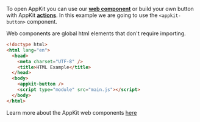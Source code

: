 To open AppKit you can use our [**web component**](../../core/components) or build your own button with AppKit [**actions**](../../core/actions.mdx#open-and-close-the-modal).
In this example we are going to use the `<appkit-button>` component.

Web components are global html elements that don't require importing.

```html {8}
<!doctype html>
<html lang="en">
  <head>
    <meta charset="UTF-8" />
    <title>HTML Example</title>
  </head>
  <body>
    <appkit-button />
    <script type="module" src="main.js"></script>
  </body>
</html>
```

Learn more about the AppKit web components [here](../../core/components)
